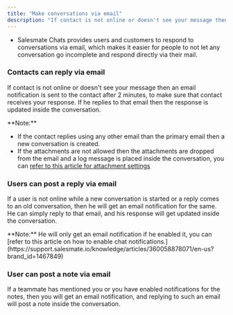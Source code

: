 ```yaml
---
title: "Make conversations via email"
description: "If contact is not online or doesn't see your message then an email notification is sent to the contact after 2 minutes, to make sure that contact rece..."
---
```


* Salesmate Chats provides users and customers to respond to conversations via email, which makes it easier for people to not let any conversation go incomplete and respond directly via their mail.

### Contacts can reply via email

If contact is not online or doesn't see your message then an email notification is sent to the contact after 2 minutes, to make sure that contact receives your response. If he replies to that email then the response is updated inside the conversation.

<Note>
**Note:**

*   If the contact replies using any other email than the primary email then a new conversation is created.
*   If the attachments are not allowed then the attachments are dropped from the email and a log message is placed inside the conversation, you can [refer to this article for attachment settings](https://support.salesmate.io/knowledge/articles/360058435732/en-us?brand_id=1467849)


</Note>

### Users can post a reply via email

If a user is not online while a new conversation is started or a reply comes to an old conversation, then he will get an email notification for the same. He can simply reply to that email, and his response will get updated inside the conversation.

<Note>
**Note:** He will only get an email notification if he enabled it, you can [refer to this article on how to enable chat notifications.](https://support.salesmate.io/knowledge/articles/360058878071/en-us?brand_id=1467849)
</Note>

### User can post a note via email

If a teammate has mentioned you or you have enabled notifications for the notes, then you will get an email notification, and replying to such an email will post a note inside the conversation.